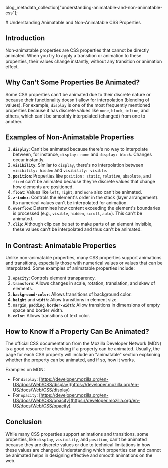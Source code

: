   blog_metadata_collection["understanding-animatable-and-non-animatable-css"];

<SectionProvider>
  # Understanding Animatable and Non-Animatable CSS Properties

<TLDR />

## Introduction

Non-animatable properties are CSS properties that cannot be directly animated. When you try to apply a transition or animation to these properties, their values change instantly, without any transition or animation effect.

## Why Can't Some Properties Be Animated?

Some CSS properties can't be animated due to their discrete nature or because their functionality doesn't allow for interpolation (blending of values). For example, `display` is one of the most frequently mentioned properties because it has discrete values like `none`, `block`, `inline`, and others, which can't be smoothly interpolated (changed) from one to another.

## Examples of Non-Animatable Properties

1. **`display`**: Can't be animated because there's no way to interpolate between, for instance, `display: none` and `display: block`. Changes occur instantly.
2. **`visibility`**: Similar to `display`, there's no interpolation between `visibility: hidden` and `visibility: visible`.
3. **`position`**: Properties like `position: static`, `relative`, `absolute`, and `fixed` can't be animated because they're discrete values that change how elements are positioned.
4. **`float`**: Values like `left`, `right`, and `none` also can't be animated.
5. **`z-index`**: Controls the element's order in the stack (layer arrangement). Its numerical values can't be interpolated for animation.
6. **`overflow`**: Determines how content exceeding the element's boundaries is processed (e.g., `visible`, `hidden`, `scroll`, `auto`). This can't be animated.
7. **`clip`**: Although clip can be set to make parts of an element invisible, these values can't be interpolated and thus can't be animated.

## In Contrast: Animatable Properties

Unlike non-animatable properties, many CSS properties support animations and transitions, especially those with numerical values or values that can be interpolated. Some examples of animatable properties include:

1. **`opacity`**: Controls element transparency.
2. **`transform`**: Allows changes in scale, rotation, translation, and skew of elements.
3. **`background-color`**: Allows transitions of background color.
4. **`height`** and **`width`**: Allow transitions in element size.
5. **`margin`**, **`padding`**, **`border-width`**: Allow transitions in dimensions of empty space and border width.
6. **`color`**: Allows transitions of text color.

## How to Know If a Property Can Be Animated?

The official CSS documentation from the Mozilla Developer Network (MDN) is a good resource for checking if a property can be animated. Usually, the page for each CSS property will include an "animatable" section explaining whether the property can be animated, and if so, how it works.

Examples on MDN:

- For `display`: [https://developer.mozilla.org/en-US/docs/Web/CSS/display](https://developer.mozilla.org/en-US/docs/Web/CSS/display)
- For `opacity`: [https://developer.mozilla.org/en-US/docs/Web/CSS/opacity](https://developer.mozilla.org/en-US/docs/Web/CSS/opacity)

## Conclusion

While many CSS properties support animations and transitions, some properties, like `display`, `visibility`, and `position`, can't be animated because they are discrete values or due to technical limitations in how these values are changed. Understanding which properties can and cannot be animated helps in designing effective and smooth animations on the web.

</SectionProvider>
